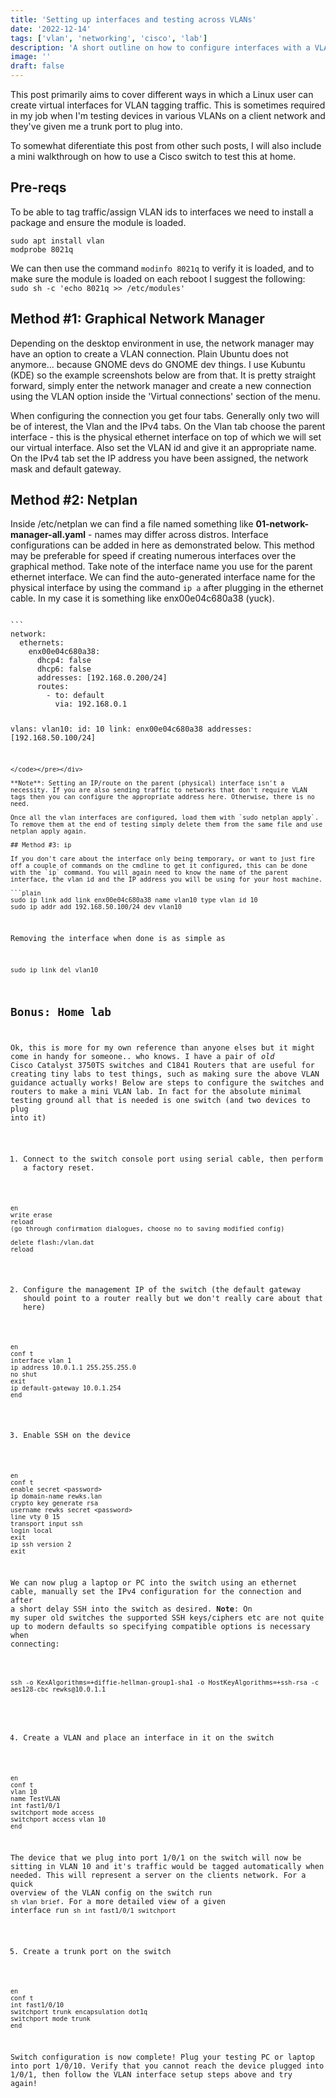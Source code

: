 ---
title: 'Setting up interfaces and testing across VLANs'
date: '2022-12-14'
tags: ['vlan', 'networking', 'cisco', 'lab']
description: 'A short outline on how to configure interfaces with a VLAN id (Kubuntu 22.04)'
image: ''
draft: false
---

This post primarily aims to cover different ways in which a Linux user can create virtual interfaces for VLAN tagging traffic. This is sometimes required in my job when I'm testing devices in various VLANs on a client network and they've given me a trunk port to plug into.

To somewhat diferentiate this post from other such posts, I will also include a mini walkthrough on how to use a Cisco switch to test this at home.

## Pre-reqs 

To be able to tag traffic/assign VLAN ids to interfaces we need to install a package and ensure the module is loaded.

```plain
sudo apt install vlan
modprobe 8021q
```

We can then use the command `modinfo 8021q` to verify it is loaded, and to make sure the module is loaded on each reboot I suggest the following: `sudo sh -c 'echo 8021q >> /etc/modules'`

## Method #1: Graphical Network Manager

Depending on the desktop environment in use, the network manager may have an option to create a VLAN connection. Plain Ubuntu does not anymore... because GNOME devs do GNOME dev things. I use Kubuntu (KDE) so the example screenshots below are from that. It is pretty straight forward, simply enter the network manager and create a new connection using the VLAN option inside the 'Virtual connections' section of the menu.

<BlogImage 
    src='/images/vlan-testing/gui-connection-type.png'
    alt='gui-connection-type.png'
    width='492'
    height='627' 
/>

When configuring the connection you get four tabs. Generally only two will be of interest, the Vlan and the IPv4 tabs. On the Vlan tab choose the parent interface - this is the physical ethernet interface on top of which we will set our virtual interface. Also set the VLAN id and give it an appropriate name. On the IPv4 tab set the IP address you have been assigned, the network mask and default gateway.

<BlogImage 
    src='/images/vlan-testing/gui-vlan-settings.png'
    alt='gui-vlan-settings.png'
    width='460'
    height='639' 
/>

## Method #2: Netplan

Inside /etc/netplan we can find a file named something like **01-network-manager-all.yaml** - names may differ across distros. Interface configurations can be added in here as demonstrated below. This method may be preferable for speed if creating numerous interfaces over the graphical method. Take note of the interface name you use for the parent ethernet interface. We can find the auto-generated interface name for the physical interface by using the command `ip a` after plugging in the ethernet cable. In my case it is something like enx00e04c680a38 (yuck).

<div className='code'><pre><code>
```
network:
  ethernets:
    enx00e04c680a38:
      dhcp4: false
      dhcp6: false
      addresses: [192.168.0.200/24]
      routes:
        - to: default
          via: 192.168.0.1

  vlans:
    vlan10:
      id: 10
      link: enx00e04c680a38
      addresses: [192.168.50.100/24]
```
</code></pre></div>

**Note**: Setting an IP/route on the parent (physical) interface isn't a necessity. If you are also sending traffic to networks that don't require VLAN tags then you can configure the appropriate address here. Otherwise, there is no need.

Once all the vlan interfaces are configured, load them with `sudo netplan apply`. To remove them at the end of testing simply delete them from the same file and use netplan apply again.

## Method #3: ip

If you don't care about the interface only being temporary, or want to just fire off a couple of commands on the cmdline to get it configured, this can be done with the `ip` command. You will again need to know the name of the parent interface, the vlan id and the IP address you will be using for your host machine.

```plain
sudo ip link add link enx00e04c680a38 name vlan10 type vlan id 10
sudo ip addr add 192.168.50.100/24 dev vlan10
```

Removing the interface when done is as simple as 

```plain
sudo ip link del vlan10
```

## Bonus: Home lab

Ok, this is more for my own reference than anyone elses but it might come in handy for someone.. who knows. I have a pair of *old* Cisco Catalyst 3750TS switches and C1841 Routers that are useful for creating tiny labs to test things, such as making sure the above VLAN guidance actually works! Below are steps to configure the switches and routers to make a mini VLAN lab. In fact for the absolute minimal testing ground all that is needed is one switch (and two devices to plug into it)

1. Connect to the switch console port using serial cable, then perform a factory reset.

```plain
en
write erase
reload
(go through confirmation dialogues, choose no to saving modified config)

delete flash:/vlan.dat
reload
```

2. Configure the management IP of the switch (the default gateway should point to a router really but we don't really care about that here)

```plain
en
conf t
interface vlan 1
ip address 10.0.1.1 255.255.255.0
no shut
exit
ip default-gateway 10.0.1.254
end
```

3. Enable SSH on the device

```plain
en
conf t
enable secret <password>
ip domain-name rewks.lan
crypto key generate rsa
username rewks secret <password>
line vty 0 15
transport input ssh
login local
exit
ip ssh version 2
exit
```

We can now plug a laptop or PC into the switch using an ethernet cable, manually set the IPv4 configuration for the connection and after a short delay SSH into the switch as desired. **Note**: On my super old switches the supported SSH keys/ciphers etc are not quite up to modern defaults so specifying compatible options is necessary when connecting:

<div className='code'><pre><code>
ssh -o KexAlgorithms=+diffie-hellman-group1-sha1 -o HostKeyAlgorithms=+ssh-rsa -c aes128-cbc rewks@10.0.1.1
</code></pre></div>

4. Create a VLAN and place an interface in it on the switch 

```plain
en
conf t
vlan 10
name TestVLAN
int fast1/0/1
switchport mode access
switchport access vlan 10
end
```

The device that we plug into port 1/0/1 on the switch will now be sitting in VLAN 10 and it's traffic would be tagged automatically when needed. This will represent a server on the clients network. For a quick overview of the VLAN config on the switch run `sh vlan brief`. For a more detailed view of a given interface run `sh int fast1/0/1 switchport`

5. Create a trunk port on the switch

```plain
en
conf t
int fast1/0/10
switchport trunk encapsulation dot1q
switchport mode trunk
end
```

Switch configuration is now complete! Plug your testing PC or laptop into port 1/0/10. Verify that you cannot reach the device plugged into 1/0/1, then follow the VLAN interface setup steps above and try again!